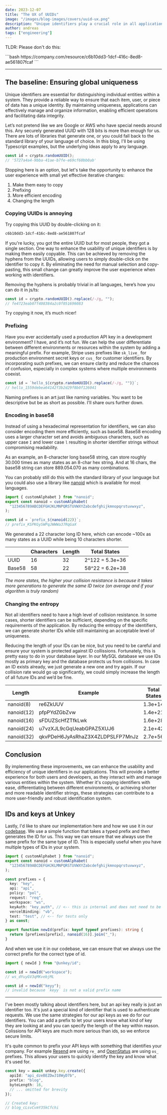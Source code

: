 ```yaml
---
date: 2023-12-07
title: "The UX of UUIDs"
image: "/images/blog-images/covers/uuid-ux.png"
description: "Unique identifiers play a crucial role in all applications, from user authentication to resource management. While using a standard UUID will satisfy all your security concerns, there’s a lot we can improve for our users."
author: andreas
tags: ["engineering"]
---
```


<p className="text-center">
TLDR: Please don't do this:
</p>
```bash
https://company.com/resource/c6b10dd3-1dcf-416c-8ed8-ae561807fcaf
```

---

## The baseline: Ensuring global uniqueness

Unique identifiers are essential for distinguishing individual entities within a system. They provide a reliable way to ensure that each item, user, or piece of data has a unique identity. By maintaining uniqueness, applications can effectively manage and organize information, enabling efficient operations and facilitating data integrity.

Let’s not pretend like we are Google or AWS who have special needs around this. Any securely generated UUID with 128 bits is more than enough for us. There are lots of libraries that generate one, or you could fall back to the standard library of your language of choice. In this blog, I'll be using Typescript examples, but the underlying ideas apply to any language.

```typescript
const id = crypto.randomUUID();
// '5727a4a4-9bba-41ae-b7fe-e69cf60bb0ab'
```

Stopping here is an option, but let's take the opportunity to enhance the user experience with small yet effective iterative changes:

1. Make them easy to copy
2. Prefixing
3. More efficient encoding
4. Changing the length

### Copying UUIDs is annoying

Try copying this UUID by double-clicking on it:

```bash
c6b10dd3-1dcf-416c-8ed8-ae561807fcaf
```

If you're lucky, you got the entire UUID but for most people, they got a single section. One way to enhance the usability of unique identifiers is by making them easily copyable. This can be achieved by removing the hyphens from the UUIDs, allowing users to simply double-click on the identifier to copy it. By eliminating the need for manual selection and copy-pasting, this small change can greatly improve the user experience when working with identifiers.

Removing the hyphens is probably trivial in all languages, here’s how you can do it in js/ts:

```typescript
const id = crypto.randomUUID().replace(/-/g, "");
// fe4723eab07f408384a2c0f051696083
```

Try copying it now, it’s much nicer!

### Prefixing

Have you ever accidentally used a production API key in a development environment? I have, and it’s not fun.
We can help the user differentiate between different environments or resources within the system by adding a meaningful prefix. For example, Stripe uses prefixes like `sk_live_` for production environment secret keys or `cus_` for customer identifiers. By incorporating such prefixes, we can ensure clarity and reduce the chances of confusion, especially in complex systems where multiple environments coexist.

```typescript
const id = `hello_${crypto.randomUUID().replace(/-/g, "")}`;
// hello_1559debea64142f3b2d29f8b0f126041
```

Naming prefixes is an art just like naming variables. You want to be descriptive but be as short as possible. I'll share ours further down.

### Encoding in base58

Instead of using a hexadecimal representation for identifiers, we can also consider encoding them more efficiently, such as base58. Base58 encoding uses a larger character set and avoids ambiguous characters, such as upper case `I` and lower case `l` resulting in shorter identifier strings without compromising readability.

As an example, an 8-character long base58 string, can store roughly 30.000 times as many states as an 8-char hex string. And at 16 chars, the base58 string can store 889.054.070 as many combinations.

You can probably still do this with the standard library of your language but you could also use a library like [nanoid](https://github.com/ai/nanoid) which is available for most languages.

```typescript
import { customAlphabet } from "nanoid";
export const nanoid = customAlphabet(
  "123456789ABCDEFGHJKLMNPQRSTUVWXYZabcdefghijkmnopqrstuvwxyz",
);

const id = `prefix_${nanoid(22)}`;
// prefix_KSPKGySWPqJWWWa37RqGaX
```

We generated a 22 character long ID here, which can encode ~100x as many states as a UUID while being 10 characters shorter.

|        | Characters | Length | Total States    |
| ------ | ---------- | ------ | --------------- |
| UUID   | 16         | 32     | 2^122 = 5.3e+36 |
| Base58 | 58         | 22     | 58^22 = 6.2e+38 |

_The more states, the higher your collision resistance is because it takes more generations to generate the same ID twice (on average and if your algorithm is truly random)_

### Changing the entropy

Not all identifiers need to have a high level of collision resistance. In some cases, shorter identifiers can be sufficient, depending on the specific requirements of the application. By reducing the entropy of the identifiers, we can generate shorter IDs while still maintaining an acceptable level of uniqueness.

Reducing the length of your IDs can be nice, but you need to be careful and ensure your system is protected against ID collissions. Fortunately, this is pretty easy to do in your database layer. In our MySQL database we use IDs mostly as primary key and the database protects us from collisions. In case an ID exists already, we just generate a new one and try again. If our collision rate would go up significantly, we could simply increase the length of all future IDs and we’d be fine.

| Length     | Example                          | Total States |
| ---------- | -------------------------------- | ------------ |
| nanoid(8)  | re6ZkUUV                         | 1.3e+14      |
| nanoid(12) | pfpPYdZGbZvw                     | 1.4e+21      |
| nanoid(16) | sFDUZScHfZTfkLwk                 | 1.6e+28      |
| nanoid(24) | u7vzXJL9cGqUeabGPAZ5XUJ6         | 2.1e+42      |
| nanoid(32) | qkvPDeH6JyAsRhaZ3X4ZLDPSLFP7MnJz | 2.7e+56      |

## Conclusion

By implementing these improvements, we can enhance the usability and efficiency of unique identifiers in our applications. This will provide a better experience for both users and developers, as they interact with and manage various entities within the system. Whether it's copying identifiers with ease, differentiating between different environments, or achieving shorter and more readable identifier strings, these strategies can contribute to a more user-friendly and robust identification system.

## IDs and keys at Unkey

Lastly, I'd like to share our implementation here and how we use it in our [codebase](https://github.com/unkeyed/unkey/blob/main/internal/id/src/index.ts). We use a simple function that takes a typed prefix and then generates the ID for us. This way we can ensure that we always use the same prefix for the same type of ID. This is especially useful when you have multiple types of IDs in your system.

```typescript title="/internal/ids/src/index.ts"
import { customAlphabet } from "nanoid";
export const nanoid = customAlphabet(
  "123456789ABCDEFGHJKLMNPQRSTUVWXYZabcdefghijkmnopqrstuvwxyz",
);

const prefixes = {
  key: "key",
  api: "api",
  policy: "pol",
  request: "req",
  workspace: "ws",
  keyAuth: "key_auth", // <-- this is internal and does not need to be short or pretty
  vercelBinding: "vb",
  test: "test", // <-- for tests only
} as const;

export function newId(prefix: keyof typeof prefixes): string {
  return [prefixes[prefix], nanoid(16)].join("_");
}
```

And when we use it in our codebase, we can ensure that we always use the correct prefix for the correct type of id.

```typescript title="somewhere.ts"
import { newId } from "@unkey/id";

const id = newId("workspace");
// ws_dYuyGV3qMKvebjML

const id = newId("keyy");
// invalid because `keyy` is not a valid prefix name
```

---

I've been mostly talking about identifiers here, but an api key really is just an identifier too. It's just a special kind of identifier that is used to authenticate requests. We use the same strategies for our api keys as we do for our identifiers. You can add a prefix to let your users know what kind of key they are looking at and you can specify the length of the key within reason.
Colissions for API keys are much more serious than ids, so we enforce secure limits.

It's quite common to prefix your API keys with something that identifies your company. For example [Resend](https://resend.com) are using `re_` and [OpenStatus](https://openstatus.dev) are using `os_` prefixes. This allows your users to quickly identify the key and know what it's used for.

```typescript title="setting the key length and a prefix using @unkey/api"
const key = await unkey.key.create({
  apiId: "api_dzeBEZDwJ18WyD7b",
  prefix: "blog",
  byteLength: 16,
  // ... omitted for brevity
});

// Created key:
// blog_cLsvCvmY35kCfchi
```
